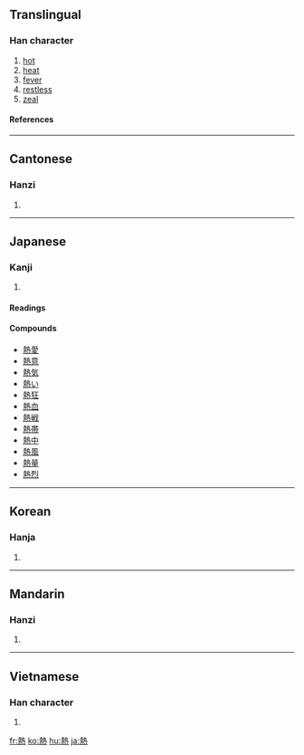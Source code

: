 {{see|热}}
==Translingual==

===Han character===
{{Han char|rn=86|rad=火|as=11|sn=15|four=4533<sub>1</sub>|canj=土戈火 (GIF)}}
# [[hot]]
# [[heat]]
# [[fever]]
# [[restless]]
# [[zeal]]

====References====
{{Han ref|kx=0681.080|dkj=19360|dj=1092.240|hdz=32230.100|uh=71B1|ud=29105|bh=BCF6|bd=48374}}

----
==Cantonese==

===Hanzi===
{{yue-hanzi|jyut=|y=yit6}}
# {{defn|Cantonese}}

----
==Japanese==

===Kanji===
{{ja-kanji|grade=4|rs=火11}}
# {{defn|Japanese}}

====Readings====
{{ja-readings|on=[[ねつ]] (netsu), [[ぜつ]] (zetsu), [[ねち]] (nechi)|kun=[[あつい]] ([[熱い]], atsui)}}

====Compounds====
*[[熱愛]]
*[[熱意]]
*[[熱気]]
*[[熱い]]
*[[熱狂]]
*[[熱血]]
*[[熱戦]]
*[[熱帯]]
*[[熱中]]
*[[熱風]]
*[[熱量]]
*[[熱烈]]

----

==Korean==

===Hanja===
{{ko-hanja|hangeul=열|eumhun=|rv=yeol|mr=yŏl|y=yel}}
# {{defn|Korean}}

----
==Mandarin==

===Hanzi===
{{cmn-hanzi|sim=热|pin=[[rè]] ([[re4]])|wg=je<sup>4</sup>}}
# {{defn|Mandarin}}

----
==Vietnamese==

===Han character===
{{vi-hantu|nhiệt}}
# {{defn|Vietnamese}}

[[fr:熱]]
[[ko:熱]]
[[hu:熱]]
[[ja:熱]]